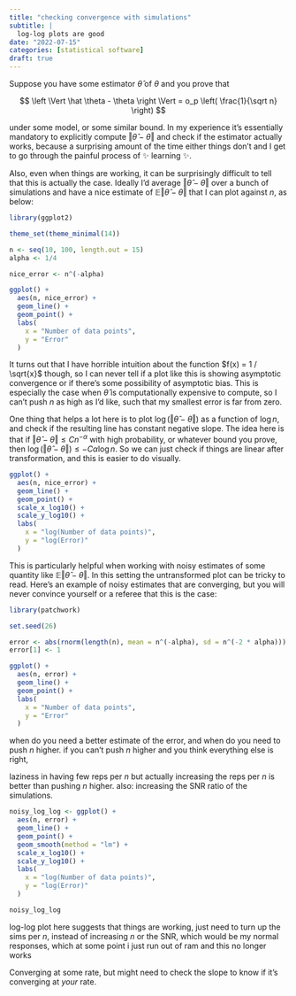 ```yaml
---
title: "checking convergence with simulations"
subtitle: |
  log-log plots are good
date: "2022-07-15"
categories: [statistical software]
draft: true
---
```


Suppose you have some estimator $\hat \theta$ of $\theta$ and you prove that 

$$
\left \Vert \hat \theta - \theta \right \Vert = o_p \left( \frac{1}{\sqrt n} \right)
$$

under some model, or some similar bound. In my experience it's essentially mandatory to explicitly compute $\left \Vert \hat \theta - \theta \right \Vert$ and check if the estimator actually works, because a surprising amount of the time either things don't and I get to go through the painful process of ✨ learning ✨.

Also, even when things are working, it can be surprisingly difficult to tell that this is actually the case. Ideally I'd average $\left \Vert \hat \theta - \theta \right \Vert$ over a bunch of simulations and have a nice estimate of $\mathbb E \left \Vert \hat \theta - \theta \right \Vert$ that I can plot against $n$, as below:

```r
library(ggplot2)

theme_set(theme_minimal(14))

n <- seq(10, 100, length.out = 15)
alpha <- 1/4

nice_error <- n^(-alpha)

ggplot() +
  aes(n, nice_error) +
  geom_line() +
  geom_point() +
  labs(
    x = "Number of data points",
    y = "Error"
  )
```

It turns out that I have horrible intuition about the function $f(x) = 1 / \sqrt{x}$ though, so I can never tell if a plot like this is showing asymptotic convergence or if there's some possibility of asymptotic bias. This is especially the case when $\hat \theta$ is computationally expensive to compute, so I can't push $n$ as high as I'd like, such that my smallest error is far from zero.

One thing that helps a lot here is to plot $\log \left(\left \Vert \hat \theta - \theta \right \Vert \right)$ as a function of $\log n$, and check if the resulting line has constant negative slope. The idea here is that if $\left \Vert \hat \theta - \theta \right \Vert \le C n^{-\alpha}$ with high probability, or whatever bound you prove, then $\log \left(\left \Vert \hat \theta - \theta \right \Vert \right) \le -C \alpha \log n$. So we can just check if things are linear after transformation, and this is easier to do visually.

```r
ggplot() +
  aes(n, nice_error) +
  geom_line() +
  geom_point() +
  scale_x_log10() +
  scale_y_log10() +
  labs(
    x = "log(Number of data points)",
    y = "log(Error)"
  )
```

This is particularly helpful when working with noisy estimates of some quantity like $\mathbb E \left \Vert \hat \theta - \theta \right \Vert$. In this setting the untransformed plot can be tricky to read. Here's an example of noisy estimates that are converging, but you will never convince yourself or a referee that this is the case:

```r
library(patchwork)

set.seed(26)

error <- abs(rnorm(length(n), mean = n^(-alpha), sd = n^(-2 * alpha)))
error[1] <- 1

ggplot() +
  aes(n, error) +
  geom_line() +
  geom_point() +
  labs(
    x = "Number of data points",
    y = "Error"
  )
```

when do you need a better estimate of the error, and when do you need to push $n$ higher. if you can't push $n$ higher and you think everything else is right, 

laziness in having few reps per $n$ but actually increasing the reps per $n$ is better than pushing $n$ higher. also: increasing the SNR ratio of the simulations.

```r
noisy_log_log <- ggplot() +
  aes(n, error) +
  geom_line() +
  geom_point() +
  geom_smooth(method = "lm") +
  scale_x_log10() +
  scale_y_log10() +
  labs(
    x = "log(Number of data points)",
    y = "log(Error)"
  )

noisy_log_log
```

log-log plot here suggests that things are working, just need to turn up the sims per $n$, instead of increasing $n$ or the SNR, which would be my normal responses, which at some point i just run out of ram and this no longer works

Converging at some rate, but might need to check the slope to know if it's converging at *your* rate. 

